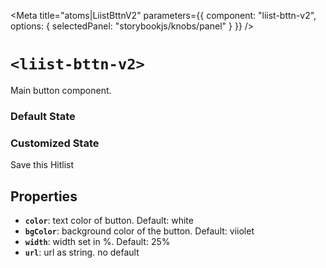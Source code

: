 
<Meta
  title="atoms|LiistBttnV2"
  parameters={{
    component: "liist-bttn-v2",
    options: { selectedPanel: "storybookjs/knobs/panel" }
  }}
/>

# `<liist-bttn-v2>`

Main button component.

### Default State
<Preview>
  <liist-bttn-v2></liist-bttn-v2>
</Preview>

### Customized State
<Preview>
  <liist-bttn-v2
    width="55"
    bgColor="#4F51C2"
    color="white"
    url="https://www.liist.cc"
  >
    <span slot="text">Save this Hitlist</span>
  </liist-bttn-v2>
</Preview>


## Properties

- **`color`**: text color of button. Default: white
- **`bgColor`**: background color of the button. Default: viiolet
- **`width`**: width set in %. Default: 25%
- **`url`**: url as string. no default
